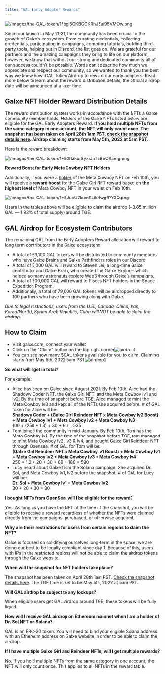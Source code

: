 ```yaml
---
title: "GAL Early Adopter Rewards"
---
```


![/images/the-GAL-token/1*bgi5CKBGCKRhJZui95VMOw.png](/images/the-GAL-token/1*bgi5CKBGCKRhJZui95VMOw.png)

Since our launch in May 2021, the community has been crucial to the growth of Galxe’s ecosystem. From curating credentials, collecting credentials, participating in campaigns, compiling tutorials, building third-party tools, helping out in Discord, the list goes on. We are grateful for our partners and the amazing campaigns they bring to life on our platform, however, we know that without our strong and dedicated community all of our success couldn’t be possible. Words can’t describe how much we appreciate and respect our community, so we wanted to thank you the best way we knew how: GAL Token Airdrop to reward our early adopters. Read more below to learn about the reward distribution details, the official airdrop date will be announced at a later time.

## Galxe NFT Holder Reward Distribution Details[](#galxe-nft-holder-reward-distribution-details "Direct link to heading")

The reward distribution system works in accordance with the NFTs a Galxe community member holds. Holders of the Galxe NFTs listed below are eligible for the GAL Early Adopters Reward. **If you hold multiple NFTs from the same category in one account, the NFT will only count once. The snapshot has been taken on April 28th 1am PST, [check the snapshot details here](https://github.com/GalxeHQ/galaxy-airdrop). Airdrop claiming starts from May 5th, 2022 at 5am PST.**

Here is the reward breakdown:

![/images/the-GAL-token/1*E0Rzkur8yxrJnTbBpORamg.png](/images/the-GAL-token/1*E0Rzkur8yxrJnTbBpORamg.png)

**Reward Boost for Early Meta Cowboy NFT Holders**

Additionally, if you were a [holder](https://github.com/NFTGalxe/galaxy-nft-holder-feb-10/blob/main/snapshot/meta-cowboy.csv) of the Meta Cowboy NFT on Feb 10th, you will receive a **reward boost** for the Galxe Girl NFT reward based on **the highest level** of Meta Cowboy NFT in your wallet on Feb 10th.

![/images/the-GAL-token/1*SJueU7IaonRLikHwgfPY3Q.png](/images/the-GAL-token/1*SJueU7IaonRLikHwgfPY3Q.png)

Users in the tables above will be eligible to claim the airdrop (\~3.65 million GAL — 1.83% of total supply) around TGE. 

## GAL Airdrop for Ecosystem Contributors[](#gal-airdrop-for-ecosystem-contributors "Direct link to heading")

The remaining GAL from the Early Adopters Reward allocation will reward to long term contributors in the Galxe ecosystem:

* A total of 63,100 GAL tokens will be distributed to community members who have Galxe Brains and Galxe Pathfinders roles in our Discord
* A total of 5,000 GAL will reward to Steven Lei, a long-time Galxe contributor and Galxe Brain, who created the Galxe Explorer which helped so many astronauts explore Web3 through Galxe’s campaigns.
* A total of 200,000 GAL will reward to Pisces NFT holders in the Space Expedition Program.
* Additionally, a total of 79,000 GAL tokens will be airdropped directly to 100 partners who have been growing along with Galxe.

_Due to legal restrictions, users from the U.S., Canada, China, Iran, Korea(North), Syrian Arab Republic, Cuba will NOT be able to claim the airdrop._

## How to Claim[](#how-to-claim "Direct link to heading")

* Visit galxe.com, connect your wallet
* Click on the "Claim" button on the top right corner![airdrop1](/images/the-GAL-token/airdrop1-7ce1fbad9700338a1a88987cf41d0ae4.png)
* You can see how many $GAL tokens available for you to claim. Claiming starts from May 5th, 2022 5am PST![airdrop2](/images/the-GAL-token/airdrop2-1ffa737fbb5084676fdbb0b1a707fcba.png)

**So what will I get in total?**

For example:

* Alice has been on Galxe since August 2021\. By Feb 10th, Alice had the Shadowy Coder NFT, the Galxe Girl NFT, and the Meta Cowboy lv1 and lv2\. By the time of snapshot before TGE, Alice managed to mint the Meta Cowboy lv3 and kept all of the NFTs she acquired before. # of GAL token for Alice will be:  
**Shadowy Coder + (Galxe Girl Reindeer NFT x Meta Cowboy lv2 Boost) + Meta Cowboy lv1 + Meta Cowboy lv2 + Meta Cowboy lv3**  
100 + (250 \* 1.3) + 30 + 60 = 535
* Tom joined the community in mid-January. By Feb 10th, Tom has the Meta Cowboy lv1\. By the time of the snapshot before TGE, tom managed to mint Meta Cowboy lv2, lv3 & lv4, and bought Galxe Girl Reindeer NFT through Opensea. # of GAL for Tom will be:  
**(Galxe Girl Reindeer NFT x Meta Cowboy lv1 Boost) + Meta Cowboy lv1 + Meta Cowboy lv2 + Meta Cowboy lv3 + Meta Cowboy lv4**  
250 \* 1.2 + 20 + 30 + 60 + 180 = 590
* Lucy heard about Galxe from the Solana campaign. She acquired Dr. Sol, and Meta Cowboy lv1, lv2 before the snapshot. # of GAL for Lucy will be:  
**Dr. Sol + Meta Cowboy lv1 + Meta Cowboy lv2**  
30 + 20 + 30 = 80

**I bought NFTs from OpenSea, will I be eligible for the reward?**

Yes. As long as you have the NFT at the time of the snapshot, you will be eligible to receive a reward regardless of whether the NFTs were claimed directly from the campaigns, purchased, or otherwise acquired.

**Why are there restrictions for users from certain regions to claim the NFT?**

Galxe is focused on solidifying ourselves long-term in the space, we are doing our best to be legally compliant since day 1\. Because of this, users with IPs in the restricted regions will not be able to claim the airdrop tokens through the Galxe website.

**When will the snapshot for NFT holders take place?**

The snapshot has been taken on April 28th 1am PST. [Check the snapshot details here](https://github.com/GalxeHQ/galaxy-airdrop). The TGE time is set to be May 5th, 2022 at 5am PST.

**Will GAL airdrop be subject to any lockups?**

When eligible users get GAL airdrop around TGE, these tokens will be fully liquid.

**How will I receive GAL airdrop on Ethereum mainnet when I am a holder of Dr. Sol NFT on Solana?**

GAL is an ERC-20 token. You will need to bind your eligible Solana address with an Ethereum address on Galxe website in order to be able to claim the airdrop.

**If I have multiple Galxe Girl and Reindeer NFTs, will I get multiple rewards?**

No. If you hold multiple NFTs from the same category in one account, the NFT will only count once. This applies to all NFTs in the reward table.